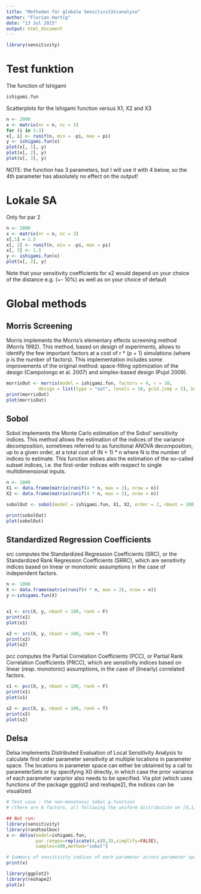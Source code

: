```yaml
---
title: "Methoden für globale Sensitivitätsanalyse"
author: "Florian Hartig"
date: "13 Jul 2015"
output: html_document
---
```


```r
library(sensitivity)
```




# Test funktion

The function of Ishigami

```r
ishigami.fun
```


Scatterplots for the Ishigami function versus X1, X2 and X3

```r
n <- 2000
x <- matrix(nr = n, nc = 3)
for (i in 1:3)
x[, i] <- runif(n, min = -pi, max = pi)
y <- ishigami.fun(x)
plot(x[, 1], y)
plot(x[, 2], y)
plot(x[, 3], y)
```

NOTE: the function has 3 parameters, but I will use it with 4 below, so the 4th parameter has absolutely no effect on the output!

# Lokale SA

Only for par 2

```r
n <- 2000
x <- matrix(nr = n, nc = 3)
x[,1] = 1.5
x[, 2] <- runif(n, min = -pi, max = pi)
x[, 3] <- 1.5
y <- ishigami.fun(x)
plot(x[, 2], y)
```

Note that your sensitivity coefficients for x2 would depend on your choice of the distance e.g. (+- 10%) as well as on your choice of default


# Global methods



## Morris Screening

Morris implements the Morris's elementary effects screening method (Morris 1992). This method, based on design of experiments, allows to identify the few important factors at a cost of r * (p + 1) simulations (where p is the number of factors). This implementation includes some improvements of the original method: space-filling optimization of the design (Campolongo et al. 2007) and simplex-based design (Pujol 2009).


```r

morrisOut <- morris(model = ishigami.fun, factors = 4, r = 10,
            design = list(type = "oat", levels = 10, grid.jump = 5), bsup = 3)
print(morrisOut)
plot(morrisOut)


```


## Sobol 


Sobol implements the Monte Carlo estimation of the Sobol' sensitivity indices. This method allows the estimation of the indices of the variance decomposition, sometimes referred to as functional ANOVA decomposition, up to a given order, at a total cost of (N + 1) * n where N is the number of indices to estimate. This function allows also the estimation of the so-called subset indices, i.e. the first-order indices with respect to single multidimensional inputs.

```r
n <- 1000
X1 <- data.frame(matrix(runif(4 * n, max = 3), nrow = n))
X2 <- data.frame(matrix(runif(4 * n, max = 3), nrow = n))

sobolOut <- sobol(model = ishigami.fun, X1, X2, order = 2, nboot = 100)

print(sobolOut)
plot(sobolOut)

```


## Standardized Regression Coefficients

src computes the Standardized Regression Coefficients (SRC), or the Standardized Rank Regression Coefficients (SRRC), which are sensitivity indices based on linear or monotonic assumptions in the case of independent factors.

```r

n <- 1000
X <- data.frame(matrix(runif(4 * n, max = 3), nrow = n))
y <-ishigami.fun(X)


x1 <- src(X, y, nboot = 100, rank = F)
print(x1)
plot(x1)

x2 <- src(X, y, nboot = 100, rank = T)
print(x2)
plot(x2)
```

pcc computes the Partial Correlation Coefficients (PCC), or Partial Rank Correlation Coefficients (PRCC), which are sensitivity indices based on linear (resp. monotonic) assumptions, in the case of (linearly) correlated factors.

```r
x1 <- pcc(X, y, nboot = 100, rank = F)
print(x1)
plot(x1)

x2 <- pcc(X, y, nboot = 100, rank = T)
print(x2)
plot(x2)

```


## Delsa

Delsa implements Distributed Evaluation of Local Sensitivity Analysis to calculate first order parameter sensitivity at multiple locations in parameter space. The locations in parameter space can either be obtained by a call to parameterSets or by specifying X0 directly, in which case the prior variance of each parameter varprior also needs to be specified. Via plot (which uses functions of the package ggplot2 and reshape2), the indices can be visualized. 

```r
# Test case : the non-monotonic Sobol g-function
# (there are 8 factors, all following the uniform distribution on [0,1])

## Not run: 
library(sensitivity)
library(randtoolbox)
x <- delsa(model=ishigami.fun,
           par.ranges=replicate(4,c(0,3),simplify=FALSE),
           samples=100,method="sobol")

# Summary of sensitivity indices of each parameter across parameter space
print(x)

library(ggplot2)
library(reshape2)
plot(x)
```




